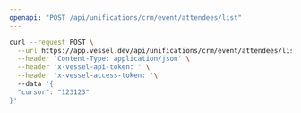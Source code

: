 ```yaml
---
openapi: "POST /api/unifications/crm/event/attendees/list"
---
```


<RequestExample>

```bash Request
curl --request POST \
  --url https://app.vessel.dev/api/unifications/crm/event/attendees/list \
  --header 'Content-Type: application/json' \
  --header 'x-vessel-api-token: ' \
  --header 'x-vessel-access-token: '\ 
  --data '{
  "cursor": "123123"
}'
```

</RequestExample>


      